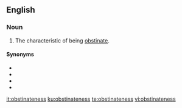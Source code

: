 ==English==

===Noun===
{{en-noun|-}}
# The characteristic of being [[obstinate]].

====Synonyms====
* {{l|en|obstinacy}}
* {{l|en|obstinance}}
* {{l|en|obstinancy}}
* {{l|en|stubbornness}}

[[it:obstinateness]]
[[ku:obstinateness]]
[[te:obstinateness]]
[[vi:obstinateness]]